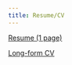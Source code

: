 ```yaml
---
title: Resume/CV
---
```


[Resume (1 page)](crawford_resume.pdf)

[Long-form CV](crawford_cv_academic.pdf)

